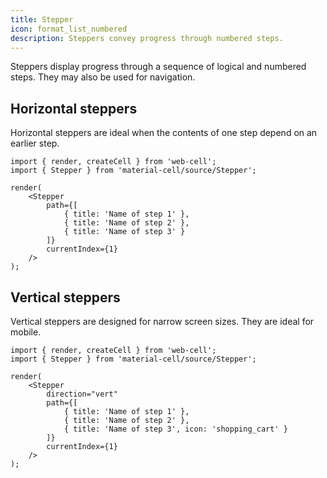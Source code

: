 ```yaml
---
title: Stepper
icon: format_list_numbered
description: Steppers convey progress through numbered steps.
---
```




Steppers display progress through a sequence of logical and numbered steps. They may also be used for navigation.

## Horizontal steppers

Horizontal steppers are ideal when the contents of one step depend on an earlier step.

<Example>
    <Stepper
        path={[
            { title: 'Name of step 1' },
            { title: 'Name of step 2' },
            { title: 'Name of step 3' }
        ]}
        currentIndex={1}
    />
</Example>

```TSX
import { render, createCell } from 'web-cell';
import { Stepper } from 'material-cell/source/Stepper';

render(
    <Stepper
        path={[
            { title: 'Name of step 1' },
            { title: 'Name of step 2' },
            { title: 'Name of step 3' }
        ]}
        currentIndex={1}
    />
);
```

## Vertical steppers

Vertical steppers are designed for narrow screen sizes. They are ideal for mobile.

<Example>
    <Stepper
        direction="vert"
        path={[
            { title: 'Name of step 1' },
            { title: 'Name of step 2' },
            { title: 'Name of step 3', icon: 'shopping_cart' }
        ]}
        currentIndex={1}
    />
</Example>

```TSX
import { render, createCell } from 'web-cell';
import { Stepper } from 'material-cell/source/Stepper';

render(
    <Stepper
        direction="vert"
        path={[
            { title: 'Name of step 1' },
            { title: 'Name of step 2' },
            { title: 'Name of step 3', icon: 'shopping_cart' }
        ]}
        currentIndex={1}
    />
);
```
